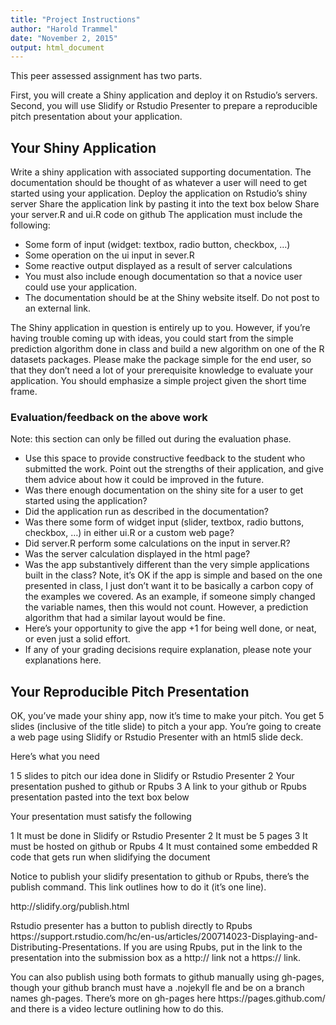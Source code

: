 ```yaml
---
title: "Project Instructions"
author: "Harold Trammel"
date: "November 2, 2015"
output: html_document
---
```


This peer assessed assignment has two parts. 

First, you will create a Shiny application and deploy it on Rstudio's servers. Second, you will use Slidify or Rstudio Presenter to prepare a reproducible pitch presentation about your application.

## Your Shiny Application

Write a shiny application with associated supporting documentation. The documentation should be thought of as whatever a user will need to get started using your application.
Deploy the application on Rstudio's shiny server
Share the application link by pasting it into the text box below
Share your server.R and ui.R code on github
The application must include the following:

* Some form of input (widget: textbox, radio button, checkbox, ...)
* Some operation on the ui input in sever.R
* Some reactive output displayed as a result of server calculations
* You must also include enough documentation so that a novice user could use your application.
* The documentation should be at the Shiny website itself. Do not post to an external link.

The Shiny application in question is entirely up to you. However, if you're having trouble coming up with ideas, you could start from the simple prediction algorithm done in class and build a new algorithm on one of the R datasets packages. Please make the package simple for the end user, so that they don't need a lot of your prerequisite knowledge to evaluate your application. You should emphasize a simple project given the short time frame.  

### Evaluation/feedback on the above work

Note: this section can only be filled out during the evaluation phase.

* Use this space to provide constructive feedback to the student who submitted the work. Point out the strengths of their application, and give them advice about how it could be improved in the future.
* Was there enough documentation on the shiny site for a user to get started using the application?
* Did the application run as described in the documentation?
* Was there some form of widget input (slider, textbox, radio buttons, checkbox, ...) in either ui.R or a custom web page?
* Did server.R perform some calculations on the input in server.R?
* Was the server calculation displayed in the html page?
* Was the app substantively different than the very simple applications built in the class? Note, it's OK if the app is simple and based on the one presented in class, I just don't want it to be basically a carbon copy of the examples we covered. As an example, if someone simply changed the variable names, then this would not count. However, a prediction algorithm that had a similar layout would be fine.
* Here's your opportunity to give the app +1 for being well done, or neat, or even just a solid effort.
* If any of your grading decisions require explanation, please note your explanations here.  

## Your Reproducible Pitch Presentation

OK, you've made your shiny app, now it's time to make your pitch. You get 5 slides (inclusive of the title slide)  to pitch a your app. You're going to create a web page using Slidify or Rstudio Presenter with an html5 slide deck.

Here's what you need

1 5 slides to pitch our idea done in Slidify or Rstudio Presenter
2 Your presentation pushed to github or Rpubs
3 A link to your github or Rpubs presentation pasted into the text box below

Your presentation must satisfy the following

1 It must be done in Slidify or Rstudio Presenter
2 It must be 5 pages
3 It must be hosted on github or Rpubs
4 It must contained some embedded R code that gets run when slidifying the document

Notice to publish your slidify presentation to github or Rpubs, there's the publish command. This link outlines how to do it (it's one line). 

http://slidify.org/publish.html

Rstudio presenter has a button to publish directly to Rpubs https://support.rstudio.com/hc/en-us/articles/200714023-Displaying-and-Distributing-Presentations. If you are using Rpubs, put in the link to the presentation into the submission box as a http:// link not a https:// link.

You can also publish using both formats to github manually using gh-pages, though your github branch must have a .nojekyll fle and be on a branch names gh-pages. There's more on gh-pages here https://pages.github.com/  and there is a video lecture outlining how to do this.

